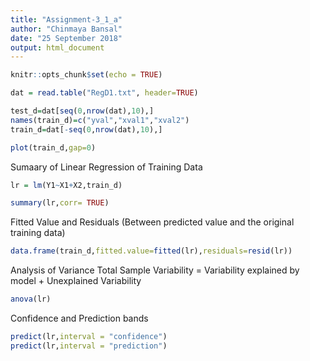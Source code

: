 ```yaml
---
title: "Assignment-3_1_a"
author: "Chinmaya Bansal"
date: "25 September 2018"
output: html_document
---
```


```r
knitr::opts_chunk$set(echo = TRUE)
```


```r
dat = read.table("RegD1.txt", header=TRUE)

test_d=dat[seq(0,nrow(dat),10),]
names(train_d)=c("yval","xval1","xval2")
train_d=dat[-seq(0,nrow(dat),10),]

```


```r
plot(train_d,gap=0)
```

Sumaary of Linear Regression of Training Data
```r
lr = lm(Y1~X1+X2,train_d)

summary(lr,corr= TRUE)

```
Fitted Value and Residuals (Between predicted value and the original training data)
```r
data.frame(train_d,fitted.value=fitted(lr),residuals=resid(lr))
```
Analysis of Variance
Total Sample Variability = Variability explained by model + Unexplained Variability
```r
anova(lr)
```
Confidence and Prediction bands
```r
predict(lr,interval = "confidence")
predict(lr,interval = "prediction")
```

